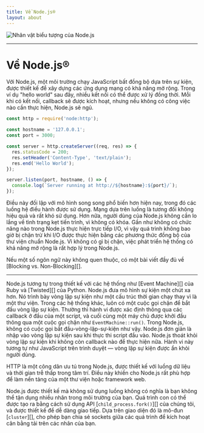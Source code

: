 ```yaml
---
title: Về Node.js®
layout: about
---
```


<div className="my-4 flex items-center justify-center">
  <img
    alt="Nhân vật biểu tượng của Node.js"
    src="/static/images/node-mascot.svg"
    className="w-[100px]"
  />
</div>

---

# Về Node.js®

Với Node.js, một môi trường chạy JavaScript bất đồng bộ dựa trên sự kiện, được thiết kế để xây dựng
các ứng dụng mạng có khả năng mở rộng. Trong ví dụ "hello world" sau đây, nhiều
kết nối có thể được xử lý đồng thời. Mỗi khi có kết nối, callback sẽ được
kích hoạt, nhưng nếu không có công việc nào cần thực hiện, Node.js sẽ ngủ.

```js
const http = require('node:http');

const hostname = '127.0.0.1';
const port = 3000;

const server = http.createServer((req, res) => {
  res.statusCode = 200;
  res.setHeader('Content-Type', 'text/plain');
  res.end('Hello World');
});

server.listen(port, hostname, () => {
  console.log(`Server running at http://${hostname}:${port}/`);
});
```

Điều này đối lập với mô hình song song phổ biến hơn hiện nay, trong đó các luồng hệ điều hành
được sử dụng. Mạng dựa trên luồng là tương đối không hiệu quả và rất
khó sử dụng. Hơn nữa, người dùng của Node.js không cần lo lắng về
tình trạng kẹt tiến trình, vì không có khóa. Gần như không có chức năng nào trong
Node.js thực hiện trực tiếp I/O, vì vậy quá trình không bao giờ bị chặn trừ khi I/O được thực hiện bằng
các phương thức đồng bộ của thư viện chuẩn Node.js. Vì không có gì bị chặn, việc phát triển hệ thống có khả năng mở rộng là rất
hợp lý trong Node.js.

Nếu một số ngôn ngữ này không quen thuộc, có một bài viết đầy đủ về
\[Blocking vs. Non-Blocking]\[].

---

Node.js tương tự trong thiết kế với các hệ thống như
\[Event Machine]\[] của Ruby và \[Twisted]\[] của Python. Node.js đưa mô hình sự kiện một chút
xa hơn. Nó trình bày vòng lặp sự kiện như một cấu trúc thời gian chạy thay vì là một thư viện. Trong các hệ thống khác,
luôn có một cuộc gọi chặn để bắt đầu vòng lặp sự kiện.
Thường thì hành vi được xác định thông qua các callback ở đầu của một script, và
cuối cùng một máy chủ được khởi đầu thông qua một cuộc gọi chặn như `EventMachine::run()`.
Trong Node.js, không có cuộc gọi bắt đầu-vòng-lặp-sự-kiện như vậy. Node.js đơn giản là nhập vào vòng lặp sự kiện sau khi thực thi script đầu vào. Node.js
thoát khỏi vòng lặp sự kiện khi không còn callback nào để thực hiện nữa. Hành vi này
tương tự như JavaScript trên trình duyệt — vòng lặp sự kiện được ẩn khỏi người dùng.

HTTP là một công dân ưu tú trong Node.js, được thiết kế với luồng dữ liệu và thời gian trễ thấp trong tâm trí. Điều này khiến cho Node.js rất phù hợp để làm nền tảng của một thư viện hoặc framework web.

Node.js được thiết kế mà không sử dụng luồng không có nghĩa là bạn không thể tận dụng nhiều nhân trong môi trường của bạn. Quá trình con có thể được tạo ra bằng cách sử dụng API \[`child_process.fork()`]\[] của chúng tôi, và được thiết kế để dễ dàng giao tiếp. Dựa trên giao diện đó là mô-đun \[`cluster`]\[], cho phép bạn chia sẻ sockets giữa các quá trình để kích hoạt cân bằng tải trên các nhân của bạn.

[chặn vs. không chặn]: /learn/asynchronous-work/overview-of-blocking-vs-non-blocking
[`child_process.fork()`]: https://nodejs.org/api/child_process.html
[`cluster`]: https://nodejs.org/api/cluster.html
[máy sự kiện]: https://github.com/eventmachine/eventmachine
[qu twisted]: https://twistedmatrix.com/trac/
